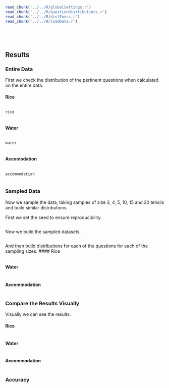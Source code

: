 ```r
read_chunk('../../R/globalSettings.r')
read_chunk('../../R/questionDistributions.r')
read_chunk('../../R/distFuncs.r')
read_chunk('../../R/loadData.r')
```
```r
```
```r
```
```r
```
```r
```

## Results

### Entire Data
First we check the distribution of the pertinent questions when calculated on the entire data.

#### Rice
```r
```
```r
rice
```
```r
```

#### Water
```r
```
```r
water
```
```r
```

#### Accomodation
```r
```
```r
accommodation
```
```r
```

### Sampled Data
Now we sample the data, taking samples of size 3, 4, 5, 10, 15 and 20 tehsils and build similar distributions.

First we set the seed to ensure reproducibility.
```r
```

Now we build the sampled datasets.
```r
```

And then build distributions for each of the questions for each of the sampling sizes.
#### Rice
```r
```

#### Water
```r
```

#### Accommodation
```r
```

### Compare the Results Visually
Visually we can see the results.

#### Rice
```r
```

#### Water
```r
```

#### Accommodation
```r
```

### Accuracy
